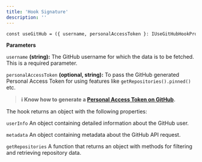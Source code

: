 ```yaml
---
title: 'Hook Signature'
description: ''
---
```


``` htm
const useGitHub = ({ username, personalAccessToken }: IUseGitHubHookProps): IUseGitHubHookReturn;
```

**Parameters**

```username``` **(string):** The GitHub username for which the data is to be fetched. This is a required parameter.

```personalAccessToken``` **(optional, string):** To pass the GitHub generated Personal Access Token for using features like ```getRepositories().pinned()``` etc.

> **ℹ️ Know how to generate a [Personal Access Token on GitHub](https://docs.github.com/en/authentication/keeping-your-account-and-data-secure/managing-your-personal-access-tokens).**

The hook returns an object with the following properties:

```userInfo``` An object containing detailed information about the GitHub user.

```metadata``` An object containing metadata about the GitHub API request.

```getRepositories``` A function that returns an object with methods for filtering and retrieving repository data.
